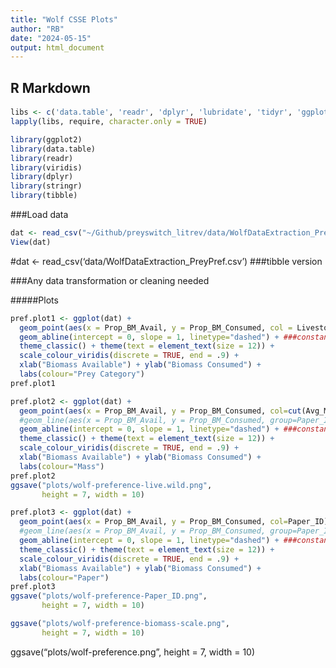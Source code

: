 ```yaml
---
title: "Wolf CSSE Plots"
author: "RB"
date: "2024-05-15"
output: html_document
---
```


## R Markdown

####

```r
libs <- c('data.table', 'readr', 'dplyr', 'lubridate', 'tidyr', 'ggplot2','stringr', 'tibble', 'patchwork', 'performance','see','viridis')
lapply(libs, require, character.only = TRUE)

```

```r
library(ggplot2)
library(data.table)
library(readr)
library(viridis)
library(dplyr)
library(stringr)
library(tibble)
```


###Load data
```r
dat <- read_csv("~/Github/preyswitch_litrev/data/WolfDataExtraction_PreyPref.csv")
View(dat)
```

#dat <- read_csv('data/WolfDataExtraction_PreyPref.csv') ###tibble version



###Any data transformation or cleaning needed

#####Plots

```r
pref.plot1 <- ggplot(dat) +
  geom_point(aes(x = Prop_BM_Avail, y = Prop_BM_Consumed, col = Livestock_Wild)) + ##or col = Paper_ID
  geom_abline(intercept = 0, slope = 1, linetype="dashed") + ###constant 1:1 line
  theme_classic() + theme(text = element_text(size = 12)) +
  scale_colour_viridis(discrete = TRUE, end = .9) +
  xlab("Biomass Available") + ylab("Biomass Consumed") +
  labs(colour="Prey Category")
pref.plot1
```



```r
pref.plot2 <- ggplot(dat) +
  geom_point(aes(x = Prop_BM_Avail, y = Prop_BM_Consumed, col=cut(Avg_Mass_kg,quantile(Avg_Mass_kg, na.rm = TRUE)))) + ##or col = Paper_ID 
  #geom_line(aes(x = Prop_BM_Avail, y = Prop_BM_Consumed, group=Paper_ID))+#if we wanna check by Paper_ID
  geom_abline(intercept = 0, slope = 1, linetype="dashed") + ###constant 1:1 line
  theme_classic() + theme(text = element_text(size = 12)) +
  scale_colour_viridis(discrete = TRUE, end = .9) +
  xlab("Biomass Available") + ylab("Biomass Consumed") +
  labs(colour="Mass")
pref.plot2
ggsave("plots/wolf-preference-live.wild.png", 
       height = 7, width = 10)
```


```r
pref.plot3 <- ggplot(dat) +
  geom_point(aes(x = Prop_BM_Avail, y = Prop_BM_Consumed, col=Paper_ID)) + ##or col = Paper_ID 
  #geom_line(aes(x = Prop_BM_Avail, y = Prop_BM_Consumed, group=Paper_ID))+#if we wanna check by Paper_ID
  geom_abline(intercept = 0, slope = 1, linetype="dashed") + ###constant 1:1 line
  theme_classic() + theme(text = element_text(size = 12)) +
  scale_colour_viridis(discrete = TRUE, end = .9) +
  xlab("Biomass Available") + ylab("Biomass Consumed") +
  labs(colour="Paper")
pref.plot3
ggsave("plots/wolf-preference-Paper_ID.png", 
       height = 7, width = 10)
```



```r
ggsave("plots/wolf-preference-biomass-scale.png", 
       height = 7, width = 10)
```

ggsave("plots/wolf-preference.png", 
       height = 7, width = 10)

